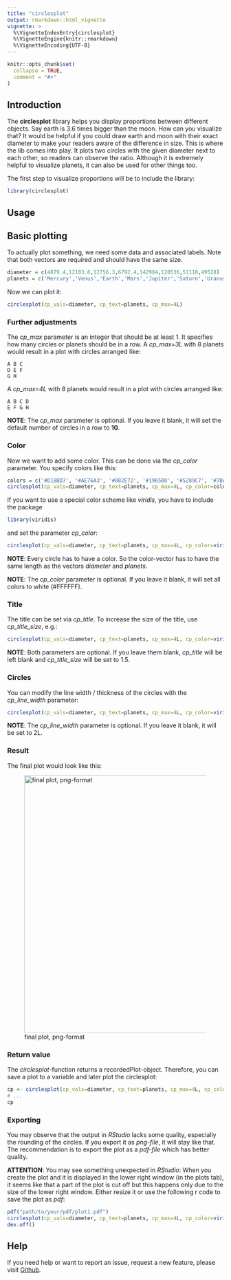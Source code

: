 ---
title: "circlesplot"
output: rmarkdown::html_vignette
vignette: >
  %\VignetteIndexEntry{circlesplot}
  %\VignetteEngine{knitr::rmarkdown}
  %\VignetteEncoding{UTF-8}
---

```{r, include = FALSE}
knitr::opts_chunk$set(
  collapse = TRUE,
  comment = "#>"
)
```

## Introduction

The __circlesplot__ library helps you display proportions between different objects. Say earth is 3.6 times bigger than the moon. How can you visualize that? It would be helpful if you could draw earth and moon with their exact diameter to make your readers aware of the difference in size. This is where the lib comes into play. It plots two circles with the given diameter next to each other, so readers can observe the ratio. Although it is extremely helpful to visualize planets, it can also be used for other things too.

The first step to visualize proportions will be to include the library:

```{r setup}
library(circlesplot)
```

## Usage

## Basic plotting

To actually plot something, we need some data and associated labels. Note that both vectors are required and should have the same size.

```r
diameter = c(4879.4,12103.6,12756.3,6792.4,142984,120536,51118,49528)
planets = c('Mercury','Venus','Earth','Mars','Jupiter','Saturn','Uranus','Neptune')
```

Now we can plot it:

```r
circlesplot(cp_vals=diameter, cp_text=planets, cp_max=4L)
```

### Further adjustments

The *cp_max* parameter is an integer that should be at least 1. It specifies how many circles or planets should be in a row.
A *cp_max=3L* with 8 planets would result in a plot with circles arranged like:

```
A B C
D E F
G H
```

A *cp_max=4L* with 8 planets would result in a plot with circles arranged like:

```
A B C D
E F G H
```

**NOTE**: The *cp_max* parameter is optional. If you leave it blank, it will set the default number of circles in a row to **10**.


### Color

Now we want to add some color. This can be done via the *cp_color* parameter. You specify colors like this:

```r
colors = c('#D1BBD7', '#AE76A3', '#882E72', '#1965B0', '#5289C7', '#7BAFDE', '#4EB265', '#90C987')
circlesplot(cp_vals=diameter, cp_text=planets, cp_max=4L, cp_color=colors)
```

If you want to use a special color scheme like *viridis*, you have to include the package

```r
library(viridis)
```

and set the parameter *cp_color*:

```r
circlesplot(cp_vals=diameter, cp_text=planets, cp_max=4L, cp_color=viridis(8))
```

**NOTE**: Every circle has to have a color. So the color-vector has to have the same length as the vectors *diameter* and *planets*. 

**NOTE**: The *cp_color* parameter is optional. If you leave it blank, it will set all colors to white (#FFFFFF).

### Title

The title can be set via *cp_title*. To increase the size of the title, use *cp_title_size*, e.g.:

```r
circlesplot(cp_vals=diameter, cp_text=planets, cp_max=4L, cp_color=viridis(8), cp_title="Planets", cp_title_size=4)
```

**NOTE**: Both parameters are optional. If you leave them blank, *cp_title* will be left blank and *cp_title_size* will be set to 1.5.


### Circles

You can modify the line width / thickness of the circles with the *cp_line_width* parameter: 

```r
circlesplot(cp_vals=diameter, cp_text=planets, cp_max=4L, cp_color=viridis(8), cp_title="Planets", cp_title_size=2, cp_line_width=3L)
```

**NOTE**: The *cp_line_width* parameter is optional. If you leave it blank, it will be set to 2L.


### Result

The final plot would look like this:

![final plot, png-format](./vign_1.png){width=600}

### Return value

The *circlesplot*-function returns a recordedPlot-object. Therefore, you can save a plot to a variable and later plot the circlesplot:

```r
cp <- circlesplot(cp_vals=diameter, cp_text=planets, cp_max=4L, cp_color=viridis(8), cp_title="Planets")
# ...
cp
```


### Exporting

You may observe that the output in *RStudio* lacks some quality, especially the rounding of the circles. If you export it as *png-file*, it will stay like that. The recommendation is to export the plot as a *pdf-file* which has better quality. 

**ATTENTION**:
You may see something unexpected in *RStudio*: When you create the plot and it is displayed in the lower right window (in the plots tab), it seems like that a part of the plot is cut off but this happens only due to the size of the lower right window. Either resize it or use the following r code to save the plot as *pdf*:

```r
pdf("path/to/your/pdf/plot1.pdf")
circlesplot(cp_vals=diameter, cp_text=planets, cp_max=4L, cp_color=viridis(8), cp_title="Planets")
dev.off() 
```


## Help

If you need help or want to report an issue, request a new feature, please visit [Github](https://github.com/BenSt099/circlesplot).
